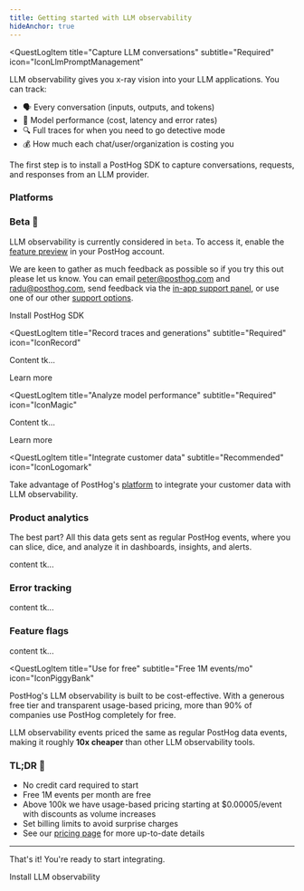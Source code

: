 ```yaml
---
title: Getting started with LLM observability
hideAnchor: true
---
```




<QuestLog firstSpeechBubble="Let's get started!" lastSpeechBubble="Time to integrate LLM observability!">

<QuestLogItem 
    title="Capture LLM conversations"
    subtitle="Required"
    icon="IconLlmPromptManagement"
>

  LLM observability gives you x-ray vision into your LLM applications. You can track:

  - 🗣️ Every conversation (inputs, outputs, and tokens)
  - 🤖 Model performance (cost, latency and error rates)
  - 🔍 Full traces for when you need to go detective mode
  - 💰 How much each chat/user/organization is costing you


  The first step is to install a PostHog SDK to capture conversations, requests, and responses from an LLM provider.

  ### Platforms

  <LLMsInstallationPlatforms />

  ### Beta 🚧

  LLM observability is currently considered in `beta`. To access it, enable the [feature preview](https://app.posthog.com/settings/user-feature-previews#llm-observability) in your PostHog account.
  
  We are keen to gather as much feedback as possible so if you try this out please let us know. You can email [peter@posthog.com](mailto:peter@posthog.com) and [radu@posthog.com](mailto:radu@posthog.com), send feedback via the [in-app support panel](https://us.posthog.com#panel=support%3Afeedback%3Aexperiments%3Alow), or use one of our other [support options](/docs/support-options).

  <CallToAction type="primary" to="/docs/llm-observability/installation">
    Install PostHog SDK
  </CallToAction>

</QuestLogItem>

<QuestLogItem 
  title="Record traces and generations"
  subtitle="Required"
  icon="IconRecord"
>

  Content tk...

  <CallToAction type="primary" to="/docs/llm-observability/traces-generations">
    Learn more
  </CallToAction>

</QuestLogItem>

<QuestLogItem 
  title="Analyze model performance"
  subtitle="Required"
  icon="IconMagic"
>

  Content tk...

  <CallToAction type="primary" to="/docs/llm-observability/tutorials">
    Learn more
  </CallToAction>

</QuestLogItem>

<QuestLogItem 
  title="Integrate customer data"
  subtitle="Recommended"
  icon="IconLogomark"
>

  Take advantage of PostHog's [platform](/docs) to integrate your customer data with LLM observability.

  ### <IconGraph className="text-blue w-7 -mt-1 inline-block"/>  Product analytics

  The best part? All this data gets sent as regular PostHog events, where you can slice, dice, and analyze it in dashboards, insights, and alerts.

  content tk...

  ### <IconWarning className="text-orange w-7 -mt-1 inline-block"/>  Error tracking
  
  content tk...

  ### <IconToggle className="text-seagreen w-7 -mt-1 inline-block"/>  Feature flags
  
  content tk...

</QuestLogItem>

<QuestLogItem 
  title="Use for free"
  subtitle="Free 1M events/mo"
  icon="IconPiggyBank"
>

  PostHog's LLM observability is built to be cost-effective. With a generous free tier and transparent usage-based pricing, more than 90% of companies use PostHog completely for free. 
  
  LLM observability events priced the same as regular PostHog data events, making it roughly **10x cheaper** than other LLM observability tools.

  ### TL;DR 💸 

  - No credit card required to start
  - Free 1M events per month are free
  - Above 100k we have usage-based pricing starting at $0.00005/event with discounts as volume increases
  - Set billing limits to avoid surprise charges
  - See our [pricing page](/pricing) for more up-to-date details


  --- 

  That's it! You're ready to start integrating.

  <CallToAction type="primary" to="/docs/llm-observability/installation">
    Install LLM observability
  </CallToAction>

</QuestLogItem>

</QuestLog>
